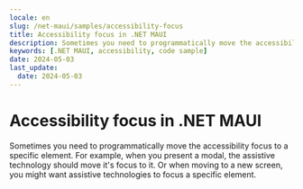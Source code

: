 ```yaml
---
locale: en
slug: /net-maui/samples/accessibility-focus
title: Accessibility focus in .NET MAUI
description: Sometimes you need to programmatically move the accessibility focus to a specific element.
keywords: [.NET MAUI, accessibility, code sample]
date: 2024-05-03
last_update:
  date: 2024-05-03
---
```


# Accessibility focus in .NET MAUI

Sometimes you need to programmatically move the accessibility focus to a specific element. For example, when you present a modal, the assistive technology should move it's focus to it. Or when moving to a new screen, you might want assistive technologies to focus a specific element.

<CodeSample id="accessibility-focus" locale="en" platform="net-maui"/>
